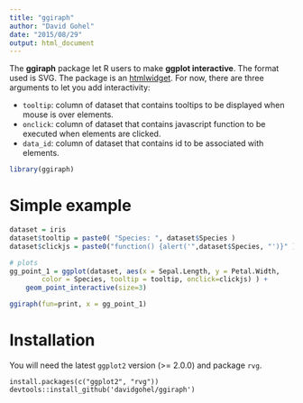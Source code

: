 ```yaml
---
title: "ggiraph"
author: "David Gohel"
date: "2015/08/29"
output: html_document
---
```


The **ggiraph** package let R users to make **ggplot interactive**. The format used is SVG. 
The package is an [htmlwidget](https://cran.r-project.org/web/packages/htmlwidgets/index.html). 
For now, there are three arguments to let you add interactivity:

* `tooltip`: column of dataset that contains tooltips to be displayed when mouse is over elements. 
* `onclick`: column of dataset that contains javascript function to be executed when elements are clicked. 
* `data_id`: column of dataset that contains id to be associated with elements. 

```r
library(ggiraph)
```

# Simple example 
```r
dataset = iris
dataset$tooltip = paste0( "Species: ", dataset$Species )
dataset$clickjs = paste0("function() {alert('",dataset$Species, "')}" )

# plots
gg_point_1 = ggplot(dataset, aes(x = Sepal.Length, y = Petal.Width, 
		color = Species, tooltip = tooltip, onclick=clickjs) ) + 
	geom_point_interactive(size=3)

ggiraph(fun=print, x = gg_point_1)
```

# Installation


You will need the latest `ggplot2` version (>= 2.0.0) and package `rvg`.

    install.packages(c("ggplot2", "rvg"))
    devtools::install_github('davidgohel/ggiraph')
